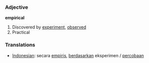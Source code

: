 === Adjective ===

'''empirical'''

# Discovered by [[experiment]], [[observed]]
# Practical

=== Translations ===
*[[Indonesian]]: secara [[empiris]], [[dasar|berdasarkan]] eksperimen / [[coba|percobaan]]